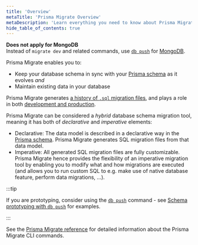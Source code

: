 ```yaml
---
title: 'Overview'
metaTitle: 'Prisma Migrate Overview'
metaDescription: 'Learn everything you need to know about Prisma Migrate.'
hide_table_of_contents: true
---
```


<TopBlock title={frontMatter.title} />

<Admonition type="info">

**Does not apply for MongoDB**<br/>Instead of `migrate dev` and related commands, use [`db push`](/orm/prisma-migrate/workflows/prototyping-your-schema) for [MongoDB](/orm/overview/databases/mongodb).

</Admonition>

Prisma Migrate enables you to:

- Keep your database schema in sync with your [Prisma schema](/orm/prisma-schema) as it evolves _and_
- Maintain existing data in your database

Prisma Migrate generates [a history of `.sql` migration files](/orm/prisma-migrate/understanding-prisma-migrate/migration-histories), and plays a role in both [development and production](/orm/prisma-migrate/workflows/development-and-production).

Prisma Migrate can be considered a _hybrid_ database schema migration tool, meaning it has both of _declarative_ and _imperative_ elements:

- Declarative: The data model is described in a declarative way in the [Prisma schema](/orm/prisma-schema). Prisma Migrate generates SQL migration files from that data model.
- Imperative: All generated SQL migration files are fully customizable. Prisma Migrate hence provides the flexibility of an imperative migration tool by enabling you to modify what and how migrations are executed (and allows you to run custom SQL to e.g. make use of native database feature, perform data migrations, ...).

:::tip

If you are prototyping, consider using the [`db push`](/orm/reference/prisma-cli-reference#db-push) command - see [Schema prototyping with `db push`](/orm/prisma-migrate/workflows/prototyping-your-schema) for examples.

:::

See the [Prisma Migrate reference](/orm/reference/prisma-cli-reference#prisma-migrate) for detailed information about the Prisma Migrate CLI commands.
